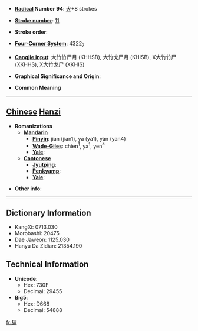 * '''[[Wiktionary:Chinese radical index| Radical]] Number 94''': [[Wiktionary:Chinese radical index 犬|犬]]+8 strokes

* '''[[Wiktionary:Chinese total strokes index|Stroke number]]''': [[Wiktionary:Chinese total strokes index 11|11]]

* '''Stroke order''': 

* '''[[Wiktionary:Chinese four corner index|Four-Corner System]]''': 4322<sub>7</sub>

* '''[[Wiktionary:Chinese Cangjie index|Cangjie input]]''': 大竹竹尸月 (KHHSB), 大竹戈尸月 (KHISB), X大竹竹尸 (XKHHS), X大竹戈尸 (XKHIS)

* '''Graphical Significance and Origin''': 

* '''Common Meaning'''

----

== [[Chinese]] [[Hanzi]] ==

* '''Romanizations'''
** '''[[Mandarin]]'''
*** '''[[Pinyin]]''': jiān (jian1), yā (ya1), yàn (yan4)
*** '''[[Wade-Giles]]''': chien<sup>1</sup>, ya<sup>1</sup>, yen<sup>4</sup>
*** '''[[Yale]]''': 
** '''[[Cantonese]]'''
*** '''[[Jyutping]]''':
*** '''[[Penkyamp]]''': 
*** '''[[Yale]]''': 

* '''Other info''': 

----

== Dictionary Information ==

* KangXi: 0713.030
* Morobashi: 20475
* Dae Jaweon: 1125.030
* Hanyu Da Zidian: 21354.190

== Technical Information ==

* '''Unicode''':
** Hex: 730F
** Decimal: 29455
* '''Big5''':
** Hex: D668
** Decimal: 54888

[[fr:猏]]